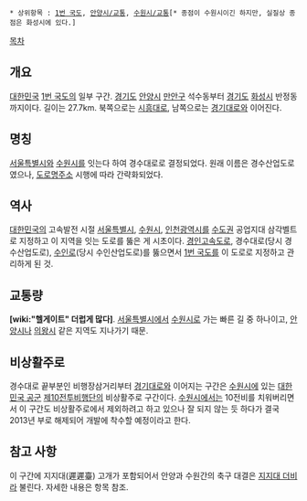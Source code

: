  * 상위항목 : [[1번 국도]], [[안양시/교통]], [[수원시/교통]][* 종점이 수원시이긴 하지만, 실질상 종점은 화성시에 있다.]

{{{+1 京水大路 / Gyeongsu-daero }}}

[[목차]]
== 개요 ==
[[대한민국]] [[1번 국도]]의 일부 구간. [[경기도]] [[안양시]] [[만안구]] 석수동부터 [[경기도]] [[화성시]] 반정동까지이다. 길이는 27.7km. 북쪽으로는 [[시흥대로]], 남쪽으로는 [[경기대로]]와 이어진다.

== 명칭 ==
[[서울특별시]]와 [[수원시]]를 잇는다 하여 경수대로로 결정되었다. 원래 이름은 경수산업도로였으나, [[도로명주소]] 시행에 따라 간략화되었다.

== 역사 ==
[[대한민국]]의 고속발전 시절 [[서울특별시]], [[수원시]], [[인천광역시]]를 [[수도권(대한민국)|수도권]] 공업지대 삼각벨트로 지정하고 이 지역을 잇는 도로를 뚫은 게 시초이다. [[경인고속도로]], 경수대로(당시 경수산업도로), [[수인로]](당시 수인산업도로)를 뚫으면서 [[1번 국도]]를 이 도로로 지정하고 관리하게 된 것. 

== 교통량 ==
'''[wiki:"헬게이트" 더럽게 많다]'''. [[서울특별시]]에서 [[수원시]]로 가는 빠른 길 중 하나이고, [[안양시]]나 [[의왕시]] 같은 지역도 지나가기 때문. 

== 비상활주로 ==
경수대로 끝부분인 비행장삼거리부터 [[경기대로]]와 이어지는 구간은 [[수원시]]에 있는 [[대한민국 공군]] [[제10전투비행단]]의 비상활주로 구간이다. [[수원시]]에서는 10전비를 치워버리면서 이 구간도 비상활주로에서 제외하려고 하고 있으나 잘 되지 않는 듯 하다가 결국 2013년 부로 해제되어 개발에 착수할 예정이라고 한다.

== 참고 사항 ==
이 구간에 지지대(遲遲臺) 고개가 포함되어서 안양과 수원간의 축구 대결은 [[지지대 더비]]라 불린다. 자세한 내용은 항목 참조.

